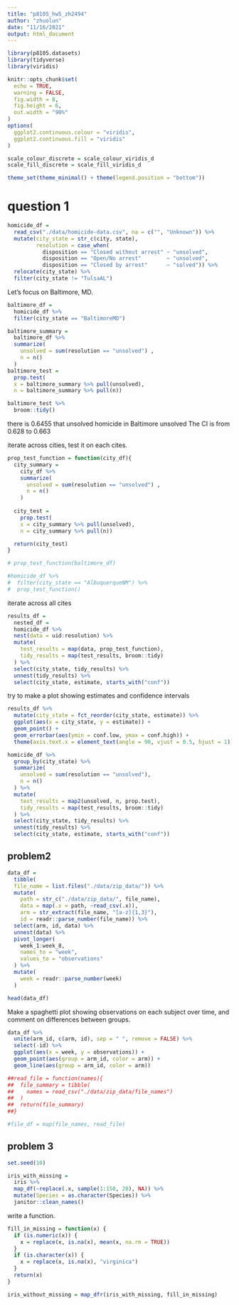 ```yaml
---
title: "p8105_hw5_zh2494"
author: "zhuolun"
date: "11/16/2021"
output: html_document
---
```


```r
library(p8105.datasets)
library(tidyverse)
library(viridis)

knitr::opts_chunk$set(
  echo = TRUE,
  warning = FALSE,
  fig.width = 8,
  fig.height = 6,
  out.width = "90%"
)
options(
  ggplot2.continuous.colour = "viridis",
  ggplot2.continuous.fill = "viridis"
)

scale_colour_discrete = scale_colour_viridis_d
scale_fill_discrete = scale_fill_viridis_d

theme_set(theme_minimal() + theme(legend.position = "bottom"))
```

# question 1
```r
homicide_df = 
  read_csv("./data/homicide-data.csv", na = c("", "Unknown")) %>% 
  mutate(city_state = str_c(city, state),
         resolution = case_when(
           disposition == "Closed without arrest" ~ "unsolved",
           disposition == "Open/No arrest"        ~ "unsolved",
           disposition == "Closed by arrest"      ~ "solved")) %>% 
  relocate(city_state) %>% 
  filter(city_state != "TulsaAL")
```

Let's focus on Baltimore, MD.
```r
baltimore_df = 
  homicide_df %>% 
  filter(city_state == "BaltimoreMD")

baltimore_summary = 
  baltimore_df %>% 
  summarize(
    unsolved = sum(resolution == "unsolved") ,
    n = n()
  )
baltimore_test =
  prop.test(
  x = baltimore_summary %>% pull(unsolved), 
  n = baltimore_summary %>% pull(n))

baltimore_test %>% 
  broom::tidy()
```
there is 0.6455 that unsolved homicide in Baltimore unsolved
The CI is from 0.628 to 0.663

iterate across cities, test it on each cites.
```r
prop_test_function = function(city_df){
  city_summary = 
    city_df %>% 
    summarize(
      unsolved = sum(resolution == "unsolved") ,
      n = n()
    )
  
  city_test =
    prop.test(
    x = city_summary %>% pull(unsolved), 
    n = city_summary %>% pull(n))

  return(city_test)
}

# prop_test_function(baltimore_df)

#homicide_df %>% 
#  filter(city_state == "AlbuquerqueNM") %>% 
#  prop_test_function()
```

iterate across all cites
```r
results_df = 
  nested_df = 
  homicide_df %>%
  nest(data = uid:resolution) %>% 
  mutate(
    test_results = map(data, prop_test_function),
    tidy_results = map(test_results, broom::tidy)
  ) %>% 
  select(city_state, tidy_results) %>% 
  unnest(tidy_results) %>% 
  select(city_state, estimate, starts_with("conf"))
```

try to make a plot showing estimates and confidence intervals

```r
results_df %>% 
  mutate(city_state = fct_reorder(city_state, estimate)) %>% 
  ggplot(aes(x = city_state, y = estimate)) + 
  geom_point() +
  geom_errorbar(aes(ymin = conf.low, ymax = conf.high)) +
  theme(axis.text.x = element_text(angle = 90, vjust = 0.5, hjust = 1))
```

```r
homicide_df %>% 
  group_by(city_state) %>% 
  summarize(
    unsolved = sum(resolution == "unsolved"),
    n = n()
  ) %>% 
  mutate(
    test_results = map2(unsolved, n, prop.test),
    tidy_results = map(test_results, broom::tidy)
  ) %>% 
  select(city_state, tidy_results) %>% 
  unnest(tidy_results) %>% 
  select(city_state, estimate, starts_with("conf"))

```

## problem2 

```r
data_df = 
  tibble(
  file_name = list.files("./data/zip_data/")) %>% 
  mutate(
    path = str_c("./data/zip_data/", file_name),
    data = map(.x = path, ~read_csv(.x)),
    arm = str_extract(file_name, "[a-z]{1,3}"),
    id = readr::parse_number(file_name)) %>% 
  select(arm, id, data) %>% 
  unnest(data) %>% 
  pivot_longer(
    week_1:week_8,
    names_to = "week",
    values_to = "observations"
  ) %>% 
  mutate(
    week = readr::parse_number(week)
  )
```


```r
head(data_df)
```

Make a spaghetti plot showing observations on each subject over time, and comment on differences between groups.
```r
data_df %>% 
  unite(arm_id, c(arm, id), sep = " ", remove = FALSE) %>% 
  select(-id) %>% 
  ggplot(aes(x = week, y = observations)) + 
  geom_point(aes(group = arm_id, color = arm)) +
  geom_line(aes(group = arm_id, color = arm))
```

```r
##read_file = function(names){
##  file_summary = tibble(
##    names = read_csv("./data/zip_data/file_names")
##  )
##  return(file_summary)
##}
```

```r
#file_df = map(file_names, read_file)
```



## problem 3
```r
set.seed(10)

iris_with_missing = 
  iris %>%
  map_df(~replace(.x, sample(1:150, 20), NA)) %>%
  mutate(Species = as.character(Species)) %>% 
  janitor::clean_names()
```

write a function. 
```r
fill_in_missing = function(x) {
  if (is.numeric(x)) {
    x = replace(x, is.na(x), mean(x, na.rm = TRUE))
  }
  if (is.character(x)) {
    x = replace(x, is.na(x), "virginica")
  }
  return(x)
}
```

```r
iris_without_missing = map_dfr(iris_with_missing, fill_in_missing)

```



